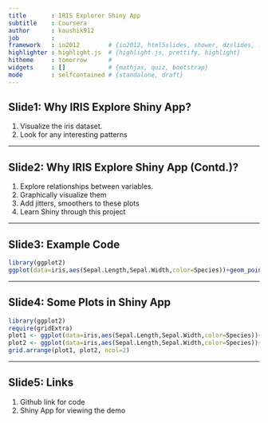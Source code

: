 ```yaml
---
title       : IRIS Explorer Shiny App
subtitle    : Coursera
author      : kaushik912
job         : 
framework   : io2012        # {io2012, html5slides, shower, dzslides, ...}
highlighter : highlight.js  # {highlight.js, prettify, highlight}
hitheme     : tomorrow      # 
widgets     : []            # {mathjax, quiz, bootstrap}
mode        : selfcontained # {standalone, draft}
---
```


## Slide1: Why IRIS Explore Shiny App?

1. Visualize the iris dataset.
2. Look for any interesting patterns

---

## Slide2: Why IRIS Explore Shiny App (Contd.)?

1. Explore relationships between variables.
2. Graphically visualize them
3. Add jitters, smoothers to these plots
4. Learn Shiny through this project


---

## Slide3: Example Code

```r
library(ggplot2)
ggplot(data=iris,aes(Sepal.Length,Sepal.Width,color=Species))+geom_point()+facet_grid(.~Species)

```

---

## Slide4: Some Plots in Shiny App

```r
library(ggplot2)
require(gridExtra)
plot1 <- ggplot(data=iris,aes(Sepal.Length,Sepal.Width,color=Species))+geom_point()+facet_grid(.~Species)
plot2 <- ggplot(data=iris,aes(Sepal.Length,Sepal.Width,color=Species))+geom_point()+geom_smooth()
grid.arrange(plot1, plot2, ncol=2)
```

---

## Slide5: Links

1. Github link for code
2. Shiny App for viewing the demo

